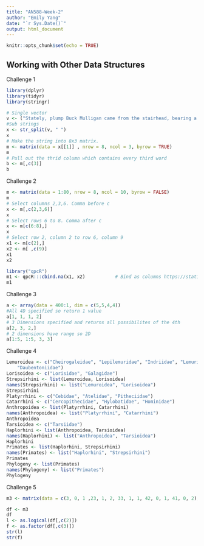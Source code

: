```yaml
---
title: "AN588-Week-2"
author: "Emily Yang"
date: "`r Sys.Date()`"
output: html_document
---
```


```r
knitr::opts_chunk$set(echo = TRUE)
```

## Working with Other Data Structures
Challenge 1


```r
library(dplyr)
library(tidyr)
library(stringr)

# Single vector
v <- ("Stately, plump Buck Mulligan came from the stairhead, bearing a bowl of lather on which a mirror and a razor lay crossed blah blah")
#Sub strings
x <- str_split(v, " ")
x
# Make the string into 8x3 matrix. 
m <- matrix(data = x[[1]] , nrow = 8, ncol = 3, byrow = TRUE)
m
# Pull out the thrid column which contains every third word
b <- m[,c(3)]
b
```
Challenge 2
```r
m <- matrix(data = 1:80, nrow = 8, ncol = 10, byrow = FALSE)
m
# Select columns 2,3,6. Comma before c
x <- m[,c(2,3,6)]
x
# Select rows 6 to 8. Comma after c
x <- m[c(6:8),]
x
# Select row 2, column 2 to row 6, column 9
x1 <- m[c(2),]
x2 <- m[ ,c(9)]
x1
x2

library("qpcR")  
m1 <- qpcR:::cbind.na(x1, x2)           # Bind as columns https://statisticsglobe.com/cbind-and-rbind-vectors-with-different-length-in-r
m1
```
Challenge 3
```r
a <- array(data = 400:1, dim = c(5,5,4,4))
#All 4D specified so return 1 value
a[1, 1, 1, 2]
# 3 Dimensions specified and returns all possibilites of the 4th
a[2, 3, 2,]
# 2 dimensions have range so 2D
a[1:5, 1:5, 3, 3]
```
Challenge 4
```r
Lemuroidea <- c("Cheirogaleidae", "Lepilemuridae", "Indriidae", "Lemuridae",
    "Daubentoniidae")
Lorisoidea <- c("Lorisidae", "Galagidae")
Strepsirhini <- list(Lemuroidea, Lorisoidea)
names(Strepsirhini) <- list("Lemuroidea", "Lorisoidea")
Strepsirhini
Platyrrhini <- c("Cebidae", "Atelidae", "Pitheciidae")
Catarrhini <- c("Cercopithecidae", "Hylobatidae", "Hominidae")
Anthropoidea <- list(Platyrrhini, Catarrhini)
names(Anthropoidea) <- list("Platyrrhini", "Catarrhini")
Anthropoidea
Tarsioidea <- c("Tarsiidae")
Haplorhini <- list(Anthropoidea, Tarsioidea)
names(Haplorhini) <- list("Anthropoidea", "Tarsioidea")
Haplorhini
Primates <- list(Haplorhini, Strepsirhini)
names(Primates) <- list("Haplorhini", "Strepsirhini") 
Primates
Phylogeny <- list(Primates)
names(Phylogeny) <- list("Primates")
Phylogeny


```
Challenge 5 
```r
m3 <- matrix(data = c(3, 0, 1 ,23, 1, 2, 33, 1, 1, 42, 0, 1, 41, 0, 2), nrow = 5, ncol = 3, byrow = TRUE)

df <- m3
df
l <- as.logical(df[,c(2)])
f <- as.factor(df[,c(3)])
str(l)
str(f)
```
